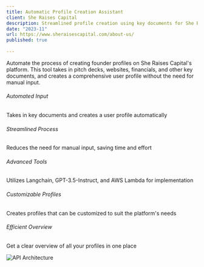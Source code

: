 ```yaml
---
title: Automatic Profile Creation Assistant
client: She Raises Capital
description: Streamlined profile creation using key documents for She Raises Capital
date: "2023-11"
url: https://www.sheraisescapital.com/about-us/
published: true
  
---
```


Automate the process of creating founder profiles on She Raises Capital's platform. This tool takes in pitch decks, websites, financials, and other key documents, and creates a comprehensive user profile without the need for manual input.

###### Automated Input
Takes in key documents and creates a user profile automatically

###### Streamlined Process
Reduces the need for manual input, saving time and effort

###### Advanced Tools
Utilizes Langchain, GPT-3.5-Instruct, and AWS Lambda for implementation

###### Customizable Profiles
Creates profiles that can be customized to suit the platform's needs

###### Efficient Overview
Get a clear overview of all your profiles in one place

![API Architecture](/Profile_creator.png)


